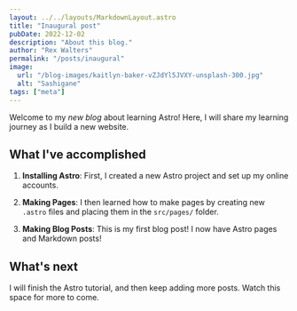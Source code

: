 ```yaml
---
layout: ../../layouts/MarkdownLayout.astro
title: "Inaugural post"
pubDate: 2022-12-02
description: "About this blog."
author: "Rex Walters"
permalink: "/posts/inaugural"
image:
  url: "/blog-images/kaitlyn-baker-vZJdYl5JVXY-unsplash-300.jpg"
  alt: "Sashigane"
tags: ["meta"]
---
```


Welcome to my _new blog_ about learning Astro! Here, I will share my learning journey as I build a new website.

## What I've accomplished

1. **Installing Astro**: First, I created a new Astro project and set up my online accounts.

2. **Making Pages**: I then learned how to make pages by creating new `.astro` files and placing them in the `src/pages/` folder.

3. **Making Blog Posts**: This is my first blog post! I now have Astro pages and Markdown posts!

## What's next

I will finish the Astro tutorial, and then keep adding more posts. Watch this
space for more to come.
